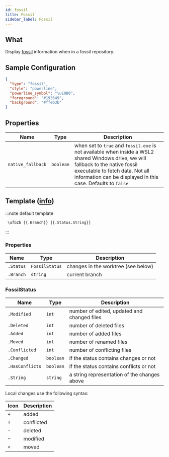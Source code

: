 ```yaml
---
id: fossil
title: Fossil
sidebar_label: Fossil
---
```


## What

Display [fossil][fossil] information when in a fossil repository.

## Sample Configuration

```json
{
  "type": "fossil",
  "style": "powerline",
  "powerline_symbol": "\uE0B0",
  "foreground": "#193549",
  "background": "#ffeb3b"
}
```

## Properties

| Name              | Type      | Description                                                                                                                                                                                                                          |
| ----------------- | --------- | ------------------------------------------------------------------------------------------------------------------------------------------------------------------------------------------------------------------------------------ |
| `native_fallback` | `boolean` | when set to `true` and `fossil.exe` is not available when inside a WSL2 shared Windows drive, we will fallback to the native fossil executable to fetch data. Not all information can be displayed in this case. Defaults to `false` |

## Template ([info][templates])

:::note default template

```template
 \ufb2b {{.Branch}} {{.Status.String}}
```

:::

### Properties

| Name      | Type           | Description                         |
| --------- | -------------- | ----------------------------------- |
| `.Status` | `FossilStatus` | changes in the worktree (see below) |
| `.Branch` | `string`       | current branch                      |

### FossilStatus

| Name            | Type      | Description                                  |
| --------------- | --------- | -------------------------------------------- |
| `.Modified`     | `int`     | number of edited, updated and changed files  |
| `.Deleted`      | `int`     | number of deleted files                      |
| `.Added`        | `int`     | number of added files                        |
| `.Moved`        | `int`     | number of renamed files                      |
| `.Conflicted`   | `int`     | number of conflicting files                  |
| `.Changed`      | `boolean` | if the status contains changes or not        |
| `.HasConflicts` | `boolean` | if the status contains conflicts or not      |
| `.String`       | `string`  | a string representation of the changes above |

Local changes use the following syntax:

| Icon | Description |
| ---- | ----------- |
| `+`  | added       |
| `!`  | conflicted  |
| `-`  | deleted     |
| `~`  | modified    |
| `>`  | moved       |

[fossil]: https://fossil-scm.org
[templates]: /docs/config-templates
[hyperlinks]: /docs/config-templates#helper-functions
